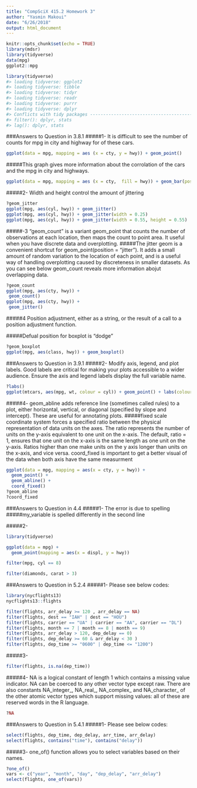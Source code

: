 ```yaml
---
title: "CompSciX 415.2 Homework 3"
author: "Yasmin Makoui"
date: "6/26/2018"
output: html_document
---
```


```r
knitr::opts_chunk$set(echo = TRUE)
library(mdsr)
library(tidyverse)
data(mpg)
ggplot2::mpg
```

```r
library(tidyverse)
#> loading tidyverse: ggplot2
#> loading tidyverse: tibble
#> loading tidyverse: tidyr
#> loading tidyverse: readr
#> loading tidyverse: purrr
#> loading tidyverse: dplyr
#> Conflicts with tidy packages -------------------------------------------
#> filter(): dplyr, stats
#> lag(): dplyr, stats 
```

###Answers to Question in 3.8.1
#####1- It is difficult to see the number of counts for mpg in city and highway for  of these cars. 
```r
ggplot(data = mpg, mapping = aes (x = cty, y = hwy)) + geom_point()
```
#####This graph gives more information about the corrolation of the cars and the mpg in city and highways. 
```r
ggplot(data = mpg, mapping = aes (x = cty,  fill = hwy)) + geom_bar(position = "dodge")
```

#####2- Width and height control the amount of jittering
```r
?geom_jitter
ggplot(mpg, aes(cyl, hwy)) + geom_jitter()
ggplot(mpg, aes(cyl, hwy)) + geom_jitter(width = 0.25)
ggplot(mpg, aes(cyl, hwy)) + geom_jitter(width = 0.55, height = 0.55)
```
#####-3 "geom_count" is a variant geom_point that counts the number of observations at each location, then maps the count to point area. It useful when you have discrete data and overplotting. 
#####The jitter geom is a convenient shortcut for geom_point(position = "jitter"). It adds a small amount of random variation to the location of each point, and is a useful way of handling overplotting caused by discreteness in smaller datasets. As you can see below geom_count reveals more information abojut overlapping data.
```r
?geom_count
ggplot(mpg, aes(cty, hwy)) +
 geom_count()
ggplot(mpg, aes(cty, hwy)) +
 geom_jitter()
```
#####4 Position adjustment, either as a string, or the result of a call to a position adjustment function.

#####Defual position for boxplot is "dodge"
```r
?geom_boxplot
ggplot(mpg, aes(class, hwy)) + geom_boxplot()
```

###Answers to Question in 3.9.1
#####2- Modify axis, legend, and plot labels. Good labels are critical for making your plots accessible to a wider audience. Ensure the axis and legend labels display the full variable name.
```r
?labs()
ggplot(mtcars, aes(mpg, wt, colour = cyl)) + geom_point() + labs(colour = "Cylinders") + labs(x = "New x label")
```
#####4- geom_abline adds reference line (sometimes called rules) to a plot, either horizontal, vertical, or diagonal (specified by slope and intercept). These are useful for annotating plots. 
#####fixed scale coordinate system forces a specified ratio between the physical representation of data units on the axes. The ratio represents the number of units on the y-axis equivalent to one unit on the x-axis. The default, ratio = 1, ensures that one unit on the x-axis is the same length as one unit on the y-axis. Ratios higher than one make units on the y axis longer than units on the x-axis, and vice versa. coord_fixed is important to get a better visual of the data when both axis have the same measurment
```r
ggplot(data = mpg, mapping = aes(x = cty, y = hwy)) +
  geom_point() +
  geom_abline() +
  coord_fixed()
?geom_abline
?coord_fixed
```

###Answers to Question in 4.4
#####1- The error is due to spelling
#####my_variable is spelled differently in the second line

#####2- 
```r
library(tidyverse)
```

```r
ggplot(data = mpg) +
  geom_point(mapping = aes(x = displ, y = hwy))
```

```r
filter(mpg, cyl == 8)
```


```r
filter(diamonds, carat > 3)
```

###Answers to Question in 5.2.4
#####1- Please see below codes:


```r
library(nycflights13)
nycflights13::flights

filter(flights, arr_delay >= 120 , arr_delay == NA)
filter(flights, dest == "IAH" | dest == "HOU")
filter(flights, carrier == "UA" | carrier == "AA", carrier == "DL")
filter(flights, month == 7 | month == 8 | month == 9)
filter(flights, arr_delay > 120, dep_delay == 0)
filter(flights, dep_delay >= 60 & arr_delay < 30 )
filter(flights, dep_time >= "0600" | dep_time <= "1200")
```

#####3-
```r
filter(flights, is.na(dep_time))
```

#####4- NA is a logical constant of length 1 which contains a missing value indicator. NA can be coerced to any other vector type except raw. There are also constants NA_integer_, NA_real_, NA_complex_ and NA_character_ of the other atomic vector types which support missing values: all of these are reserved words in the R language.
```r
?NA
```


###Answers to Question in 5.4.1
#####1- Please see below codes:
```r
select(flights, dep_time, dep_delay, arr_time, arr_delay)
select(flights, contains("time"), contains("delay"))

```

#####3- one_of() function allows you to select variables based on their names.
```r
?one_of()
vars <- c("year", "month", "day", "dep_delay", "arr_delay")
select(flights, one_of(vars))
```


